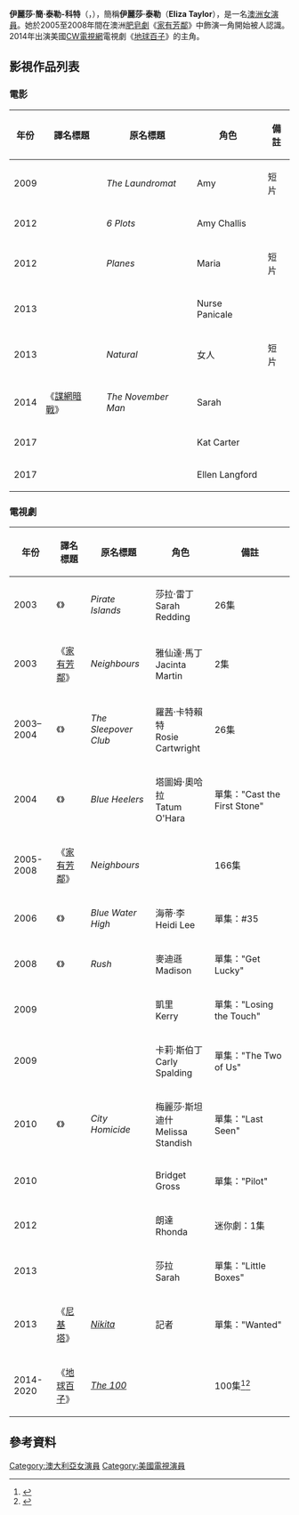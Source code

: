 {{noteTA
|G1=Movie
|G2=TV
}}
{{Infobox person
| name = 伊麗莎·泰勒<br />Eliza Taylor
| image = Eliza Taylor by Gage Skidmore.jpg
| caption = 泰勒在2016年{{link-en|WonderCon|WonderCon}}
| birth_name = Eliza Jane Taylor-Cotter
| birth_date = {{birth date and age|df=yes|1989|10|24|}}
| birth_place = {{AUS}}[[墨爾本|墨爾本]]
| death_date = 
| death_place = 
| occupation = 演員
| years_active = 2003年至今
| height = 
| spouse = {{marriage|[[鮑比·莫利|鮑比·莫利]]|2019}}
| homepage = 
| awards = 
| notable role = {{plainlist|
* 《[[家有芳鄰|家有芳鄰]]》
* 《[[地球百子|地球百子]]》
}}
}}
'''伊麗莎·簡·泰勒-科特'''（{{lang-en|'''Eliza Jane Taylor-Cotter'''}}，{{bd|1989年|10月24日}}），簡稱'''伊麗莎·泰勒'''（'''Eliza Taylor'''），是一名[[澳洲|澳洲]][[女演員|女演員]]。她於2005至2008年間在澳洲[[肥皂劇|肥皂劇]]《[[家有芳鄰|家有芳鄰]]》中飾演{{link-en|珍妮·蒂明斯|Janae Timmins}}一角開始被人認識。2014年出演美國[[CW電視網|CW電視網]]電視劇《[[地球百子|地球百子]]》的主角{{link-en|Clarke Griffin|Clarke Griffin}}。

== 影視作品列表 ==
=== 電影 ===
{| class="wikitable sortable"
|-
! 年份
! 譯名標題
! 原名標題
! 角色
! class="unsortable"| 備註
|-
| 2009
| {{n/a}}
| ''The Laundromat''
| Amy
| 短片
|-
| 2012
| {{n/a}}
| ''6 Plots''
| Amy Challis
|
|-
| 2012
| {{n/a}}
| ''Planes''
| Maria
| 短片
|-
| 2013
| {{n/a}}
| ''{{link-en|Patrick (2013 film)|Patrick (2013 film)|Patrick}}''
| Nurse Panicale
|
|-
| 2013
| {{n/a}}
| ''Natural''
| 女人
| 短片
|-
| 2014
| 《[[諜網暗戰|諜網暗戰]]》
| ''The November Man''
| Sarah
|
|-
| 2017
| {{n/a}}
| ''{{link-en|Thumper (film)|Thumper (film)|Thumper}}''
| Kat Carter
|
|-
| 2017
| {{n/a}}
| ''{{link-en|Christmas Inheritance|Christmas Inheritance}}''
| Ellen Langford
|
|}

=== 電視劇 ===
{| class="wikitable sortable"
|-
! 年份
! 譯名標題
! 原名標題
! 角色
! class="unsortable"| 備註
|-
| 2003
| 《{{link-en|海盜群島|Pirate Islands}}》
| ''Pirate Islands''
| 莎拉·雷丁<br />Sarah Redding
| 26集
|-
| 2003
| 《[[家有芳鄰|家有芳鄰]]》
| ''Neighbours''
| 雅仙達·馬丁<br />Jacinta Martin
| 2集
|-
| 2003–2004
| 《{{link-en|借宿派對俱樂部|The Sleepover Club (TV series)}}》
| ''The Sleepover Club''
| 羅茜·卡特賴特<br />Rosie Cartwright
| 26集
|-
| 2004
| 《{{link-en|藍色赫勒犬|Blue Heelers}}》
| ''Blue Heelers''
| 塔圖姆·奧哈拉<br />Tatum O'Hara
| 單集："Cast the First Stone"
|-
| 2005-2008
| 《[[家有芳鄰|家有芳鄰]]》
| ''Neighbours''
| {{link-en|珍妮·蒂明斯|Janae Timmins}}
| 166集
|-
| 2006
| 《{{link-en|藍水高中|Blue Water High}}》
| ''Blue Water High''
| 海蒂·李<br />Heidi Lee
| 單集：#35
|-
| 2008
| 《{{link-en|衝鋒特警隊|Rush (2008 TV series)}}》
| ''Rush''
| 麥迪遜<br />Madison
| 單集："Get Lucky"
|-
| 2009
| {{n/a}}
| ''{{link-en|Packed to the Rafters|Packed to the Rafters}}''
| 凱里<br />Kerry
| 單集："Losing the Touch"
|-
| 2009
| {{n/a}}
| ''{{link-en|All Saints (TV series)|All Saints (TV series)|All Saints}}''
| 卡莉·斯伯丁<br />Carly Spalding
| 單集："The Two of Us"
|-
| 2010
| 《{{link-en|城市兇殺組|City Homicide}}》
| ''City Homicide''
| 梅麗莎·斯坦迪什<br />Melissa Standish
| 單集："Last Seen"
|-
| 2010
| {{n/a}}
| ''{{link-en|Winners & Losers|Winners & Losers}}''
| Bridget Gross
| 單集："Pilot"
|-
| 2012
| {{n/a}}
| ''{{link-en|Howzat! Kerry Packer's War|Howzat! Kerry Packer's War}}''
| 朗達<br />Rhonda
| 迷你劇：1集
|-
| 2013
| {{n/a}}
| ''{{link-en|Mr & Mrs Murder|Mr & Mrs Murder}}''
| 莎拉<br />Sarah
| 單集："Little Boxes"
|-
| 2013
| 《[[尼基塔_(電視劇)|尼基塔]]》
| ''[[Nikita|Nikita]]''
| 記者
| 單集："Wanted"
|-
| 2014-2020
| 《[[地球百子|地球百子]]》
| ''[[The_100|The 100]]''
| {{enwiki|Clarke Griffin|Clarke Griffin}}
| 100集<ref>{{cite web |last=Andreeva |first=Nellie |url=http://m.deadline.com/2013/02/australian-actress-eliza-taylor-tapped-as-the-lead-of-cw-pilot-the-hundred |title=Australian Actress Eliza Taylor Tapped As The Lead Of CW Pilot 'The Hundred' - Deadline.com |publisher=M.deadline.com |date= |accessdate=2013-03-30 |deadurl=yes |archiveurl=https://web.archive.org/web/20130305031621/http://m.deadline.com/2013/02/australian-actress-eliza-taylor-tapped-as-the-lead-of-cw-pilot-the-hundred/ |archivedate=2013-03-05 }}{{en}}</ref><ref>{{cite web |url=http://www.digitalspy.co.uk/ustv/news/a463021/neighbours-star-eliza-taylor-lands-lead-in-us-tv-drama-the-hundred.html |title='Neighbours' star Eliza Taylor lands lead in US TV drama 'The Hundred' - US TV News |publisher=Digital Spy |date=2013-03-04 |accessdate=2014-01-03 |archive-date=2015-09-25 |archive-url=https://web.archive.org/web/20150925010459/http://www.digitalspy.co.uk/ustv/news/a463021/neighbours-star-eliza-taylor-lands-lead-in-us-tv-drama-the-hundred.html |dead-url=no }}{{en}}</ref>
|}

== 參考資料 ==
{{reflist}}

[[Category:澳大利亞女演員|Category:澳大利亞女演員]]
[[Category:美國電視演員|Category:美國電視演員]]